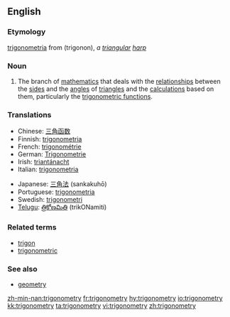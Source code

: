 ==English==

===Etymology===
{{L.}} [[trigonometria]] from {{Gr.}} (trigonon), ''a [[triangular]] [[harp]]''

===Noun===
{{wikipedia}}
{{en-noun|-}}

# {{mathematics}} The branch of [[mathematics]] that deals with the [[relationship]]s between the [[side]]s and the [[angle]]s of [[triangle]]s and the [[calculation]]s based on them, particularly the [[trigonometric function]]s.

===Translations===
{{rfc-level|Translations at L3+ (AutoFormat would have corrected level of Translations)}}
{{top}}
*Chinese: [[三角函数]]
*Finnish: [[trigonometria#Finnish|trigonometria]]
*French: [[trigonométrie]] {{f}}
*German: [[Trigonometrie]] {{f}}
*Irish: [[triantánacht]]
*Italian: [[trigonometria#Italian|trigonometria]] {{f}}
{{mid}}
*Japanese: [[三角法]] (sankakuhō)
*Portuguese: [[trigonometria#Portuguese|trigonometria]] {{f}}
*Swedish: [[trigonometri]] {{c}}
*[[Telugu]]: [[త్రికోణమితి]] (trikONamiti)
{{bottom}}

===Related terms===
*[[trigon]]
*[[trigonometric]]

===See also===
*[[geometry]]

[[zh-min-nan:trigonometry]]
[[fr:trigonometry]]
[[hy:trigonometry]]
[[io:trigonometry]]
[[kk:trigonometry]]
[[ta:trigonometry]]
[[vi:trigonometry]]
[[zh:trigonometry]]